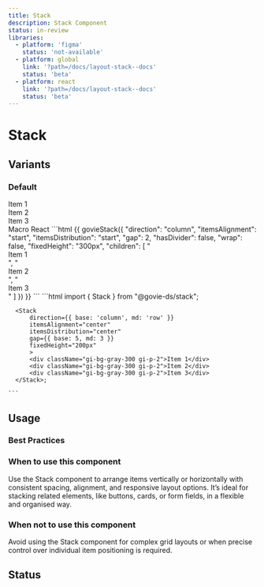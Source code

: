 ```yaml
---
title: Stack
description: Stack Component
status: in-review
libraries:
  - platform: 'figma'
    status: 'not-available'
  - platform: global
    link: '?path=/docs/layout-stack--docs'
    status: 'beta'
  - platform: react
    link: '?path=/docs/layout-stack--docs'
    status: 'beta'
---
```


# Stack

## Variants

### Default

<ComponentContainer>
  <Stack
    direction={{ base: 'column', sm: 'row', md: 'column' }}
    itemsAlignment="center"
    itemsDistribution="center"
    gap={{ base: 5, md: 3 }}
    fixedHeight="200px"
  >
    <div className="gi-bg-gray-300 gi-p-2">Item 1</div>
    <div className="gi-bg-gray-300 gi-p-2">Item 2</div>
    <div className="gi-bg-gray-300 gi-p-2">Item 3</div>
  </Stack>
</ComponentContainer>

<Tabs id="tab1">
   <TabList>
    <TabItem value="tab11" checked>Macro</TabItem>
    <TabItem value="tab12">React</TabItem>
  </TabList>
  <TabPanel value="tab11">
    ```html
      {{ govieStack({
        "direction": "column",
        "itemsAlignment": "start",
        "itemsDistribution": "start",
        "gap": 2,
        "hasDivider": false,
        "wrap": false,
        "fixedHeight": "300px",
        "children": [
          "<div class="gi-bg-gray-300 gi-p-2 gi-h-[50px] gi-w-[100px] gi-flex gi-items-center gi-justify-center">Item 1</div>",
          "<div class="gi-bg-gray-300 gi-p-2 gi-h-[50px] gi-w-[100px] gi-flex gi-items-center gi-justify-center">Item 2</div>",
          "<div class="gi-bg-gray-300 gi-p-2 gi-h-[50px] gi-w-[100px] gi-flex gi-items-center gi-justify-center">Item 3</div>"
        ]
      }) }}
    ```
  </TabPanel>
  <TabPanel value="tab12">
    ```html
      import { Stack } from "@govie-ds/stack";

      <Stack
          direction={{ base: 'column', md: 'row' }}
          itemsAlignment="center"
          itemsDistribution="center"
          gap={{ base: 5, md: 3 }}
          fixedHeight="200px"
          >
          <div className="gi-bg-gray-300 gi-p-2">Item 1</div>
          <div className="gi-bg-gray-300 gi-p-2">Item 2</div>
          <div className="gi-bg-gray-300 gi-p-2">Item 3</div>
      </Stack>;

    ```
  </TabPanel>
</Tabs>

## Usage

### Best Practices

### When to use this component

Use the Stack component to arrange items vertically or horizontally with consistent spacing, alignment, and responsive layout options. It’s ideal for stacking related elements, like buttons, cards, or form fields, in a flexible and organised way.

### When not to use this component

Avoid using the Stack component for complex grid layouts or when precise control over individual item positioning is required.

## Status

<ComponentStatusBlock componentId="stack" />
